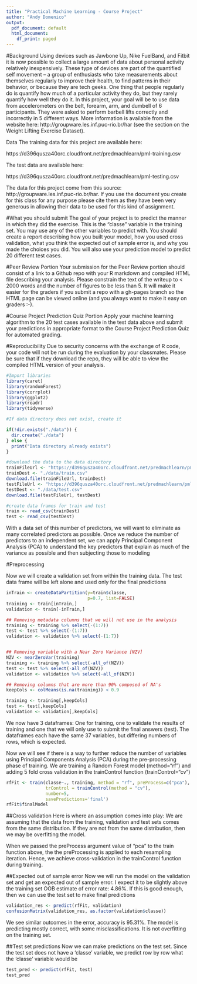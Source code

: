 ```yaml
---
title: "Practical Machine Learning - Course Project"
author: "Andy Domenico"
output:
  pdf_document: default
  html_document:
    df_print: paged
---
```


#Background
Using devices such as Jawbone Up, Nike FuelBand, and Fitbit it is now possible to collect a large amount of data about personal activity relatively inexpensively. These type of devices are part of the quantified self movement – a group of enthusiasts who take measurements about themselves regularly to improve their health, to find patterns in their behavior, or because they are tech geeks. One thing that people regularly do is quantify how much of a particular activity they do, but they rarely quantify how well they do it. In this project, your goal will be to use data from accelerometers on the belt, forearm, arm, and dumbell of 6 participants. They were asked to perform barbell lifts correctly and incorrectly in 5 different ways. More information is available from the website here: http://groupware.les.inf.puc-rio.br/har (see the section on the Weight Lifting Exercise Dataset). 

Data 
The training data for this project are available here: 

https://d396qusza40orc.cloudfront.net/predmachlearn/pml-training.csv

The test data are available here:

https://d396qusza40orc.cloudfront.net/predmachlearn/pml-testing.csv

The data for this project come from this source: http://groupware.les.inf.puc-rio.br/har. If you use the document you create for this class for any purpose please cite them as they have been very generous in allowing their data to be used for this kind of assignment. 

#What you should submit
The goal of your project is to predict the manner in which they did the exercise. This is the "classe" variable in the training set. You may use any of the other variables to predict with. You should create a report describing how you built your model, how you used cross validation, what you think the expected out of sample error is, and why you made the choices you did. You will also use your prediction model to predict 20 different test cases. 

#Peer Review Portion
Your submission for the Peer Review portion should consist of a link to a Github repo with your R markdown and compiled HTML file describing your analysis. Please constrain the text of the writeup to < 2000 words and the number of figures to be less than 5. It will make it easier for the graders if you submit a repo with a gh-pages branch so the HTML page can be viewed online (and you always want to make it easy on graders :-).

#Course Project Prediction Quiz Portion
Apply your machine learning algorithm to the 20 test cases available in the test data above and submit your predictions in appropriate format to the Course Project Prediction Quiz for automated grading. 

#Reproducibility 
Due to security concerns with the exchange of R code, your code will not be run during the evaluation by your classmates. Please be sure that if they download the repo, they will be able to view the compiled HTML version of your analysis. 


```r
#Import libraries
library(caret)
library(randomForest)
library(corrplot)
library(ggplot2)
library(readr)
library(tidyverse)
```

```r
#If data directory does not exist, create it

if(!dir.exists("./data")) {
  dir.create("./data")
} else {
  print("Data directory already exists")
}

#download the data to the data directory
trainFileUrl <- "https://d396qusza40orc.cloudfront.net/predmachlearn/pml-training.csv"
trainDest <- "./data/train.csv"
download.file(trainFileUrl, trainDest)
testFileUrl <- "https://d396qusza40orc.cloudfront.net/predmachlearn/pml-testing.csv"
testDest <- "./data/test.csv"
download.file(testFileUrl, testDest)
```

```r
#create data frames for train and test
train <- read_csv(trainDest)
test <- read_csv(testDest)
```

With a data set of this number of predictors, we will want to eliminate as many correlated predictors as possible.  Once we reduce the number of predictors to an independent set, we can apply Principal Component Analysis (PCA) to understand the key predictors that explain as much of the variance as possible and then subjecting those to modeling 

#Preprocessing

Now we will create a validation set from within the training data.  The test data frame will be left alone and used only for the final predictions

```r
inTrain <- createDataPartition(y=train$classe,
                               p=0.7, list=FALSE)
training <- train[inTrain,]
validation <- train[-inTrain,]
```


```r
## Removing metadata columns that we will not use in the analysis
training <- training %>% select(-(1:7))
test <- test %>% select(-(1:7))
validation <- validation %>% select(-(1:7))


## Removing variable with a Near Zero Variance [NZV]
NZV <- nearZeroVar(training)
training <- training %>% select(-all_of(NZV))
test <- test %>% select(-all_of(NZV))
validation <- validation %>% select(-all_of(NZV))

## Removing columns that are more than 90% composed of NA's
keepCols <- colMeans(is.na(training)) < 0.9

training <- training[,keepCols]
test <- test[,keepCols]
validation <- validation[,keepCols]
```

We now have 3 dataframes:  One for training, one to validate the results of training and one that we will only use to submit the final answers (test).  The dataframes each have the same 37 variables, but differing numbers of rows, which is expected.  

Now we will see if there is a way to further reduce the number of variables using Principal Components Analysis (PCA) during the pre-processing phase of training.  We are training a Random Forest model (method="rf") and adding 5 fold cross validation in the trainControl function (trainControl="cv")

```r
rfFit <- train(classe~., training, method = "rf", preProcess=c("pca"),
               trControl = trainControl(method = "cv"), 
               number=5, 
               savePredictions='final')
rfFit$finalModel
```

##Cross validation
Here is where an assumption comes into play: We are assuming that the data from the training, validation and test sets comes from the same distribution. If they are not from the same distribution, then we may be overfitting the model. 

When we passed the preProcess argument value of "pca" to the train function above, the the preProcessing is applied to each resampling iteration.  Hence, we achieve cross-validation in the trainControl function during training.

##Expected out of sample error
Now we will run the model on the validation set and get an expected out of sample error.  I expect it to be slightly above the training set OOB estimate of  error rate: 4.86%.  If this is good enough, then we can use the test set to make final predictions

```r
validation_res <- predict(rfFit, validation)
confusionMatrix(validation_res, as.factor(validation$classe))
```

We see similar outcomes in the error, accuracy is 95.31%.  The model is predicting mostly correct, with some misclassifications.  It is not overfitting on the training set.

##Test set predictions
Now we can make predictions on the test set.  Since the test set does not have a 'classe' variable, we predict row by row what the 'classe' variable would be
```r
test_pred <- predict(rfFit, test)
test_pred
```


